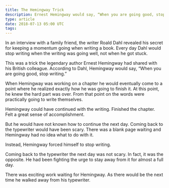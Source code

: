 ```yaml
---
title: The Hemingway Trick
description: Ernest Hemingway would say, “When you are going good, stop writing.”
type: article
date: 2018-07-13 05:00 UTC
tags:
---
```


In an interview with a family friend, the writer Roald Dahl revealed his secret for keeping a momentum going when writing a book. Every day Dahl would stop writing when the writing was going well, not when he got stuck.

This was a trick the legendary author Ernest Hemingway had shared with his British colleague. According to Dahl, Hemingway would say, “When you are going good, stop writing.”

When Hemingway was working on a chapter he would eventually come to a point where he realized exactly how he was going to finish it. At this point, he knew the hard part was over. From that point on the words were practically going to write themselves.

Hemingway could have continued with the writing. Finished the chapter. Felt a great sense of accomplishment.

But he would have not known how to continue the next day. Coming back to the typewriter would have been scary. There was a blank page waiting and Hemingway had no idea what to do with it.

Instead, Hemingway forced himself to stop writing.

Coming back to the typewriter the next day was not scary. In fact, it was the opposite. He had been fighting the urge to stay away from it for almost a full day.

There was exciting work waiting for Hemingway. As there would be the next time he walked away from his typewriter.
